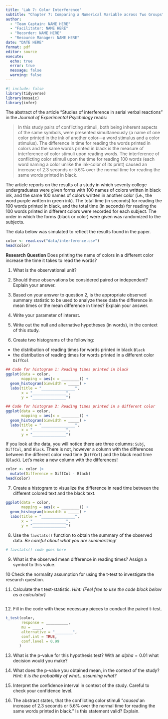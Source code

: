 ```yaml
---
title: 'Lab 7: Color Interference'
subtitle: "Chapter 7: Comparing a Numerical Variable across Two Groups"
author:
  - "Team Captain: NAME HERE"
  - "Facilitator: NAME HERE"
  - "Recorder: NAME HERE"
  - "Resource Manager: NAME HERE"
date: "DATE HERE"
format: pdf
editor: source
execute:
  echo: true
  error: true
  message: false
  warning: false
---
```


```r
#| include: false
library(tidyverse)
library(mosaic)
library(infer)
```

The abstract of the article "Studies of interference in serial verbal reactions" in the *Journal of Experimental Psychology* reads:

> In this study pairs of conflicting stimuli, both being inherent aspects of the same symbols, were presented simultaneously (a name of one color printed in the ink of another color---a word stimulus and a
> color stimulus). The difference in time for reading the words printed in colors and the same words printed in black is the measure of interference of color stimuli upon reading words. The interference of conflicting color stimuli upon the time for reading 100 words (each word naming a color unlike the ink-color of its print) caused an increase of 2.3 seconds or 5.6% over the normal time for reading the same words printed in black.

The article reports on the results of a study in which seventy college undergraduates were given forms with 100 names of colors written in black ink, and the same 100 names of colors written in another color (i.e., the word purple written in green ink). The total time (in seconds) for reading the 100 words printed in black, and the total time (in seconds) for reading the 100 words printed in different colors were recorded for each subject. The order in which the forms (black or color) were given was randomized to the subjects.

The data below was simulated to reflect the results found in the paper.

```r
color <- read.csv("data/interference.csv")
head(color)
```


**Research Question** Does printing the name of colors in a different color increase the time it takes to read the words?

1. What is the observational unit?

2. Should these observations be considered paired or independent? Explain your answer.

3. Based on your answer to question 2, is the appropriate observed summary statistic to be used to analyze these data the difference in mean times or the mean difference in times? Explain your answer.

4. Write your parameter of interest.

5. Write out the null and alternative hypotheses (in words), in the context of this study.

6.  Create two histograms of the following:

-   the distribution of reading times for words printed in black `Black`
-   the distribution of reading times for words printed in a different color `DiffCol`

```r

## Code for histogram 1: Reading times printed in black
ggplot(data = color, 
       mapping = aes(x = ________)) + 
  geom_histogram(binwidth = _____) +
  labs(title = "_______________",
       x = "_______________",
       y = "_______________")

## Code for histogram 2: Reading times printed in a different color
ggplot(data = color, 
       mapping = aes(x = ________)) + 
  geom_histogram(binwidth = _____) +
  labs(title = "_______________",
       x = "_______________",
       y = "_______________")
```

If you look at the data, you will notice there are three columns: `Subj`, `DiffCol`, and `Black`. There is not, however a column with the differences between the different color read time (`DiffCol`) and the black read time (`Black`). Let's make a new column with the differences!

```r
color <- color |> 
  mutate(Difference = DiffCol - Black)
head(color)
```

7. Create a histogram to visualize the difference in read time between the different colored text and the black text.


```r
ggplot(data = color, 
       mapping = aes(x = ________)) + 
  geom_histogram(binwidth = _____) +
  labs(title = "_______________",
       x = "_______________",
       y = "_______________")
```

8. Use the `favstats()` function to obtain the summary of the observed data. *Be careful about what you are summarizing!*

```r
# favstats() code goes here
```

9. What is the observed mean difference in reading times? Assign a symbol to this value.

10 Check the normality assumption for using the t-test to investigate the research question.

11. Calculate the t test-statistic. *Hint: (Feel free to use the code block below as a calculator)*

```r

```

12.  Fill in the code with these necessary pieces to conduct the paired t-test.

```r
t_test(color, 
       response = __________, 
       mu = ____, 
       alternative = "________", 
       conf.int = TRUE, 
       conf.level = 0.99
      )
```

13. What is the p-value for this hypothesis test? With an $alpha = 0.01$ what decision would you make?

14. What does the p-value you obtained mean, in the context of the study? *Hint: it is the probability of what...assuming what?*

15. Interpret the confidence interval in context of the study. Careful to check your confidence level.

16. The abstract states, that the conflicting color stimuli "*caused* an increase of 2.3 seconds or 5.6% over the normal time for reading the same words printed in black." Is this statement valid? Explain.
